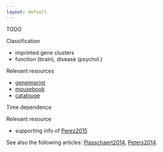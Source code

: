 ```yaml
---
layout: default
---
```


TODO

Classification

* imprinted gene clusters
* function (brain), disease (psychol.)

Relevant resources

* [geneimprint]
* [mousebook]
* [catalouge]

Time dependence

Relevant resource

* supporting info of [Perez2015]

See also the following articles: [Plasschaert2014], [Peters2014]. 

[Plasschaert2014]: http://www.ncbi.nlm.nih.gov/pubmed/24757003
[Peters2014]: https://www.ncbi.nlm.nih.gov/pubmed/24958438
[Perez2015]: https://www.ncbi.nlm.nih.gov/pubmed/26140685

[geneimprint]: http://geneimprint.com
[mousebook]: http://www.mousebook.org/mousebook-catalogs/imprinting-resource
[catalouge]: http://igc.otago.ac.nz
[perez]: http://elifesciences.org/content/4/e07860v2/article-data
